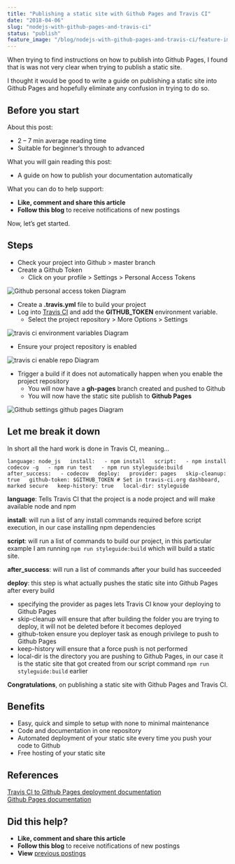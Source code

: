```yaml
---
title: "Publishing a static site with Github Pages and Travis CI"
date: "2018-04-06"
slug: "nodejs-with-github-pages-and-travis-ci"
status: "publish"
feature_image: "/blog/nodejs-with-github-pages-and-travis-ci/feature-image.png"
---
```


When trying to find instructions on how to publish into Github Pages, I found that is was not very clear when trying to publish a static site.

I thought it would be good to write a guide on publishing a static site into Github Pages and hopefully eliminate any confusion in trying to do so.

## Before you start

About this post:

*   2 – 7 min average reading time
*   Suitable for beginner’s through to advanced

What you will gain reading this post:

*   A guide on how to publish your documentation automatically

What you can do to help support:

*   **Like, comment and share this article**
*   **Follow this blog** to receive notifications of new postings

Now, let’s get started.

## **Steps**

*   Check your project into Github > master branch
*   Create a Github Token
    *   Click on your profile > Settings > Personal Access Tokens

![Github personal access token Diagram](/blog/nodejs-with-github-pages-and-travis-ci/inline-1.png)

*   Create a **.travis.yml** file to build your project
*   Log into [Travis CI](https://travis-ci.org/) and add the **GITHUB_TOKEN** environment variable.
    *   Select the project repository > More Options > Settings

![travis ci environment variables Diagram](/blog/nodejs-with-github-pages-and-travis-ci/inline-2.png)

*   Ensure your project repository is enabled

![travis ci enable repo Diagram](/blog/nodejs-with-github-pages-and-travis-ci/inline-3.png)

*   Trigger a build if it does not automatically happen when you enable the project repository
    *   You will now have a **gh-pages** branch created and pushed to Github
    *   You will now have the static site publish to **Github Pages**

![Github settings github pages Diagram](/blog/nodejs-with-github-pages-and-travis-ci/inline-4.png)

## **Let me break it down**

In short all the hard work is done in Travis CI, meaning...

`language: node_js   install:   - npm install   script:   - npm install codecov -g   - npm run test   - npm run styleguide:build   after_success:   - codecov   deploy:   provider: pages   skip-cleanup: true   github-token: $GITHUB_TOKEN # Set in travis-ci.org dashboard, marked secure   keep-history: true   local-dir: styleguide`

**language**: Tells Travis CI that the project is a node project and will make available node and npm

**install**: will run a list of any install commands required before script execution, in our case installing npm dependencies

**script**: will run a list of commands to build our project, in this particular example I am running `npm run styleguide:build` which will build a static site.

**after_success**: will run a list of commands after your build has succeeded

**deploy**: this step is what actually pushes the static site into Github Pages after every build

*   specifying the provider as pages lets Travis CI know your deploying to Github Pages
*   skip-cleanup will ensure that after building the folder you are trying to deploy, it will not be deleted before it becomes deployed
*   github-token ensure you deployer task as enough privilege to push to Github Pages
*   keep-history will ensure that a force push is not performed
*   local-dir is the directory you are pushing to Github Pages, in our case it is the static site that got created from our script command `npm run styleguide:build` earlier

**Congratulations**, on publishing a static site with Github Pages and Travis CI.

## **Benefits**

*   Easy, quick and simple to setup with none to minimal maintenance
*   Code and documentation in one repository
*   Automated deployment of your static site every time you push your code to Github
*   Free hosting of your static site

## **References**

[Travis CI to Github Pages deployment documentation](https://docs.travis-ci.com/user/deployment/pages/)  
[Github Pages documentation](https://help.github.com/articles/configuring-a-publishing-source-for-github-pages/)

## Did this help?

*   **Like, comment and share this article**
*   **Follow this blog** to receive notifications of new postings
*   **View** [previous postings](https://robertleggett.com.au/)

